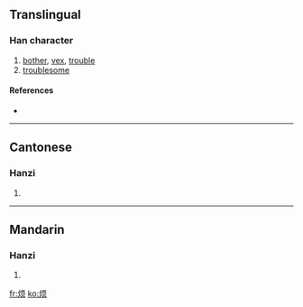 {{see|煩}}
==Translingual==

===Han character===
{{Han char|rn=86|rad=火|as=06|sn=10|four=|canj=火一月人 (FMBO)}}

# [[bother]], [[vex]], [[trouble]]
# [[troublesome]]

====References====
* {{Han ref|kx=0671.081|hdz=32199.060|uh=70E6|ud=28902}}

----

==Cantonese==

===Hanzi===
{{yue-hanzi|jyut=|y=faan4}}

# {{defn|Cantonese}}

----

==Mandarin==

===Hanzi===
{{cmn-hanzi|tra=煩|pin=[[fán]] ([[fan2]])|wg=fan<sup>2</sup>}}

# {{defn|Mandarin}}

[[fr:烦]]
[[ko:烦]]